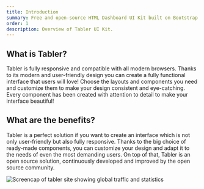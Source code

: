 ```yaml
---
title: Introduction
summary: Free and open-source HTML Dashboard UI Kit built on Bootstrap
order: 1
description: Overview of Tabler UI Kit.
---
```


## What is Tabler?

Tabler is fully responsive and compatible with all modern browsers. Thanks to its modern and user-friendly design you can create a fully functional interface that users will love! Choose the layouts and components you need and customize them to make your design consistent and eye-catching. Every component has been created with attention to detail to make your interface beautiful!

## What are the benefits?

Tabler is a perfect solution if you want to create an interface which is not only user-friendly but also fully responsive. Thanks to the big choice of ready-made components, you can customize your design and adapt it to the needs of even the most demanding users. On top of that, Tabler is an open source solution, continuously developed and improved by the open source community.

<img src="https://raw.githubusercontent.com/tabler/tabler/dev/preview/static/tabler-preview.png?2" src-dark="https://raw.githubusercontent.com/tabler/tabler/dev/preview/static/tabler-preview-dark.png?2" alt="Screencap of tabler site showing global traffic and statistics" />